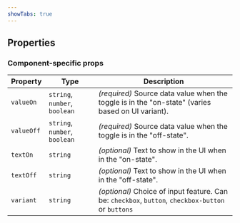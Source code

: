 ```yaml
---
showTabs: true
---
```



## Properties

<DataValueReadwriteProperties type="any" />

### Component-specific props

| Property   | Type                          | Description                                                                                        |
| ---------- | ----------------------------- | -------------------------------------------------------------------------------------------------- |
| `valueOn`  | `string`, `number`, `boolean` | _(required)_ Source data value when the toggle is in the "on-state" (varies based on UI variant).  |
| `valueOff` | `string`, `number`, `boolean` | _(required)_ Source data value when the toggle is in the "off-state".                              |
| `textOn`   | `string`                      | _(optional)_ Text to show in the UI when in the "on-state".                                        |
| `textOff`  | `string`                      | _(optional)_ Text to show in the UI when in the "off-state".                                       |
| `variant`  | `string`                      | _(optional)_ Choice of input feature. Can be: `checkbox`, `button`, `checkbox-button` or `buttons` |
